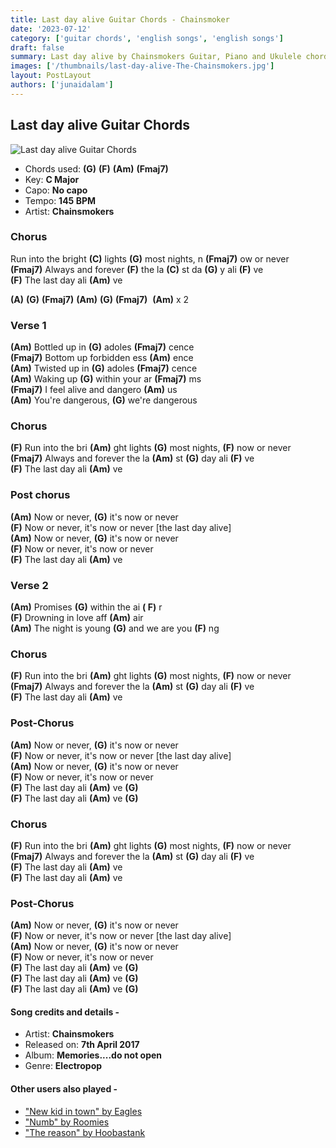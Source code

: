 ```yaml
---
title: Last day alive Guitar Chords - Chainsmoker
date: '2023-07-12'
category: ['guitar chords', 'english songs', 'english songs']
draft: false
summary: Last day alive by Chainsmokers Guitar, Piano and Ukulele chords, Chords used - (G) (F) (Am) (Fmaj7) ,  Key - C Major.
images: ['/thumbnails/last-day-alive-The-Chainsmokers.jpg']
layout: PostLayout
authors: ['junaidalam']
---
```


## Last day alive Guitar Chords

![Last day alive Guitar Chords](/thumbnails/last-day-alive-The-Chainsmokers.jpg)

- Chords used: **(G)** **(F)** **(Am)** **(Fmaj7)**
- Key: **C Major**
- Capo: **No capo**
- Tempo: **145 BPM**
- Artist: **Chainsmokers**

### Chorus

Run into the bright **(C)** lights **(G)** most nights, n **(Fmaj7)** ow or never\
**(Fmaj7)** Always and forever **(F)** the la **(C)** st da **(G)** y ali **(F)** ve\
**(F)** The last day ali **(Am)** ve

**(A)** **(G)** **(Fmaj7)** **(Am)**
**(G)** **(Fmaj7)**  **(Am)** x 2

### Verse 1

**(Am)** Bottled up in **(G)** adoles **(Fmaj7)** cence\
**(Fmaj7)** Bottom up forbidden ess **(Am)** ence\
**(Am)** Twisted up in **(G)** adoles **(Fmaj7)** cence\
**(Am)** Waking up **(G)** within your ar **(Fmaj7)** ms\
**(Fmaj7)** I feel alive and dangero **(Am)** us\
**(Am)** You're dangerous, **(G)** we're dangerous

### Chorus

**(F)** Run into the bri **(Am)** ght lights **(G)** most nights, **(F)** now or never\
**(Fmaj7)** Always and forever the la **(Am)** st **(G)** day ali **(F)** ve\
**(F)** The last day ali **(Am)** ve

### Post chorus

**(Am)** Now or never, **(G)** it's now or never\
**(F)** Now or never, it's now or never [the last day alive]\
**(Am)** Now or never, **(G)** it's now or never\
**(F)** Now or never, it's now or never\
**(F)** The last day ali **(Am)** ve

### Verse 2

**(Am)** Promises **(G)** within the ai **( F)** r\
**(F)** Drowning in love aff **(Am)** air\
**(Am)** The night is young **(G)** and we are you **(F)** ng

### Chorus

**(F)** Run into the bri **(Am)** ght lights **(G)** most nights, **(F)** now or never\
**(Fmaj7)** Always and forever the la **(Am)** st **(G)** day ali **(F)** ve\
**(F)** The last day ali **(Am)** ve

### Post-Chorus

**(Am)** Now or never, **(G)** it's now or never\
**(F)** Now or never, it's now or never [the last day alive]\
**(Am)** Now or never, **(G)** it's now or never\
**(F)** Now or never, it's now or never\
**(F)** The last day ali **(Am)** ve **(G)**\
**(F)** The last day ali **(Am)** ve **(G)**

### Chorus

**(F)** Run into the bri **(Am)** ght lights **(G)** most nights, **(F)** now or never\
**(Fmaj7)** Always and forever the la **(Am)** st **(G)** day ali **(F)** ve\
**(F)** The last day ali **(Am)** ve\
**(F)** The last day ali **(Am)** ve

### Post-Chorus

**(Am)** Now or never, **(G)** it's now or never\
**(F)** Now or never, it's now or never [the last day alive]\
**(Am)** Now or never, **(G)** it's now or never\
**(F)** Now or never, it's now or never\
**(F)** The last day ali **(Am)** ve **(G)**\
**(F)** The last day ali **(Am)** ve **(G)**\
**(F)** The last day ali **(Am)** ve **(G)**

#### Song credits and details -

- Artist: **Chainsmokers**
- Released on: **7th April 2017**
- Album: **Memories....do not open**
- Genre: **Electropop**

#### Other users also played -

- ["New kid in town" by Eagles](https://www.chordsco.com/chords/new-kid-in-town-guitar-chords-by-eagles)
- ["Numb" by Roomies](https://www.chordsco.com/chords/numb-guitar-chords-by-roomies)
- ["The reason" by Hoobastank](https://www.chordsco.com/chords/the-reason-guitar-chords-by-hoobastank)
